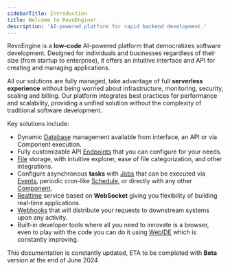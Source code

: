 ```yaml
---
sidebarTitle: Introduction
title: Welcome to RevoEngine!
description: 'AI-powered platform for rapid backend development.'
---
```


RevoEngine is a **low-code** AI-powered platform that democratizes software development.
Designed for individuals and businesses regardless of their size (from startup to enterprise),
it offers an intuitive interface and API for creating and managing applications.

All our solutions are fully managed, take advantage of full **serverless experience** without being worried about
infrastructure, monitoring, security, scaling and billing.
Our platform integrates best practices for performance and scalability, providing a unified solution without the
complexity of traditional software development.

Key solutions include:
- Dynamic [Database](/solutions/databases) management available from interface, an API or via Component execution.
- Fully customizable API [Endpoints](/solutions/endpoints) that you can configure for your needs.
- [File](/solutions/files) storage, with intuitive explorer, ease of file categorization, and other integrations.
- Configure asynchronous **tasks** with [Jobs](/solutions/jobs) that can be executed via [Events](/features/events),
periodic cron-like [Schedule](/features/schedule), or directly with any other [Component](/solutions/component).
- [Realtime](/solutions/realtime) service based on **WebSocket** giving you flexibility of building real-time applications.
- [Webhooks](/solutions/webhooks) that will distribute your requests to downstream systems upon any activity.
- Built-in developer tools where all you need to innovate is a browser, even to play with the code you can do it
using [WebIDE](/features/web-ide) which is constantly improving.

<Note>This documentation is constantly updated, ETA to be completed with **Beta** version at the end of June 2024</Note>
